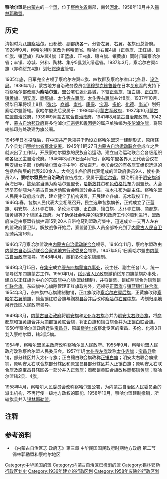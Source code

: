 '''察哈尔盟'''是[[内蒙古|内蒙古]]的一个[[盟_(行政区划)|盟]]，位于[[察哈尔省|察哈尔省]]南部，南邻[[河北|河北]]。1958年10月并入[[锡林郭勒盟|锡林郭勒盟]]。

==历史==
清朝时为[[八旗察哈尔|八旗察哈尔]]。设都统、副都统各一，分管左翼、右翼。各旗设总管府。
{{multiple image
| align = left
| perrow = 2/2/2
| total_width = 200
| caption_align = center
| title = 
| image1 = ROC Div Chahaer.svg
| caption1 = 察哈爾省
| image2 = ROC Div Suiyuan.svg
| caption2 = 綏遠省
}}
1928年9月，[[察哈尔特别区|察哈尔特别区]]改为[[察哈爾省_(中華民國)|察哈爾省]]。察哈尔右翼4旗（正黄旗、正红旗、镶红旗、镶蓝旗）和左翼4旗（正蓝旗、正白旗、镶白旗、镶黄旗）同时归属察哈尔省；丰镇、凉城、兴和、陶林、集宁5县划入绥远省。1937年3月，察哈尔右翼4旗（亦称绥东4旗）划归[[綏遠省_(中華民國)|綏遠省]]管辖。 
 
1935年底，日军完全占领了察哈尔左翼四旗、四牧群及察哈尔省口北各县、[[设治局|设治局]]。1936年1月，蒙古地方自治政务委员会[[德穆楚克栋鲁普|德穆楚克栋鲁普]]在日本[[关东军|关东军]]的支持下将察哈尔部改建为'''察哈尔盟'''，盟公署驻[[张北镇|张北县城]]，下辖[[正蓝旗_(内蒙古)|正蓝旗]]、[[察哈尔左翼镶白旗|镶白旗]]、[[察哈尔左翼正白旗|正白旗]]、[[察哈尔左翼镶黄旗|镶黄旗]]、[[明安旗|明安旗]]、[[商都旗|商都旗]]、[[太仆寺左翼旗|太仆寺左翼旗]]、[[太仆寺右翼旗|太仆寺右翼旗]]共计8旗。1937年10月，侵华日军将坝上8县（[[张北县|张北]]、[[商都县|商都]]、[[崇礼县|崇礼]]、[[康保县|康保]]、[[宝源县|宝源]]、[[多伦县|多伦]]、[[化德县|化德]]、[[尚义县|尚义]]）划归察哈尔盟管辖。察哈尔盟先后隶属于：1936年5月[[蒙古军政府|蒙古军政府]]，1937年10月[[蒙古联盟自治政府|蒙古联盟自治政府]]，1939年9月[[蒙古联合自治政府|蒙古联合自治政府]]，1941年8月[[蒙古自治邦政府|蒙古自治邦政府]]。1942年，[[蒙古自治邦政府|蒙古自治邦政府]]将多伦淖尔[[汇宗寺|汇宗寺]]和[[善因寺|善因寺]]的属户单独编为[[多伦淖尔旗|多伦淖尔旗]]，将原喇嘛印务处改建为旗公署。

1945年[[日本投降|日本投降]]后，在[[中国共产党|中国共产党]]领导下仍设立察哈尔盟这一建制形式，原所辖八个县划归[[察哈爾省_(中華人民共和國)|察哈尔省]][[察北专署|察北专署]]。1945年11月27日[[内蒙古自治运动联合会|内蒙古自治运动联合会]]成立之后就派出了工作队，开展察哈尔盟旗的民族自治运动，建立自治运动联合会各级组织和各级民主自治政府。1946年3月26日至4月1日，察哈尔盟各界人民代表会议在[[明安旗|明安旗]]女子部（伪察哈尔盟女子中学）校址召开。参加会议的有各旗支组织选派的包括各阶层的代表200余人。大会选出各阶层代表组成的盟政府委员9人，候补委员2人，'''察哈尔盟民主自治政府'''宣告成立，隶属于[[察哈爾省_(中華民國)|察哈尔省]]。盟治所设于[[明安旗|明安旗]]道英海日罕。[[陈炳宇|陈炳宇]]当选为察哈尔盟盟长，[[哈斯敖其尔|哈斯敖其尔]]和[[色伯格扎布|色伯格扎布]]为副盟长。大会选举[[苏剑啸|苏剑啸]]为[[内蒙古自治运动联合会|内蒙古自治运动联合会]]察盟分会主任，[[拉木扎布|拉木扎布]]为副主任。察哈尔盟人民民主政府成立后，建立健全了机构设置，开展建立各旗、苏木政权工作。1946年春，各旗人民代表大会相继召开，民主选举各旗旗长，正式成立了正蓝旗、明安旗、太仆寺右旗、多伦淖尔旗、正白旗、镶白旗、太仆寺左旗、商都旗、镶黄旗等9个旗民主政府。为了确保社会秩序的稳定和政府工作的顺利进行，盟政府决定由察盟各旗抽调15到20人自带枪马到盟政府集中，迅速成立一支百人左右的盟政府警卫队。解放战争开始后，察盟警卫队人员全部补充到了[[内蒙古人民自卫军|内蒙古人民自卫军]]骑兵第16师。

1946年7月察哈尔盟改由[[内蒙古自治运动联合会|内蒙古自治运动联合会]]领导。1946年11月，察哈尔盟改由[[内蒙古自治运动联合会察锡地方行政委员会|内蒙古自治运动联合会察锡地方行政委员会]]领导。1947年5月1日察哈尔盟由[[内蒙古自治政府|内蒙古自治政府]]领导。1948年4月，撤销[[多伦淖尔旗|多伦淖尔旗]]建制。

1949年3月15日，在[[集宁|集宁]]成立[[绥东四旗蒙旗办事处|绥东四旗蒙旗办事处]]，设主任、副主任各1人，统一领导绥东四旗蒙古工作。1950年1月，[[绥远省人民政府|绥远省人民政府]]撤销绥东四旗蒙旗办事处，建立以[[察哈尔正红旗|正红旗]]为中心的[[东四旗中心旗|东四旗中心旗]](盟级建制)，并将镶蓝、镶红两旗合为[[镶蓝镶红联合旗|镶蓝镶红联合旗]]。东四旗中心旗除管理正红旗政务外，还领导[[察哈尔正蓝旗|正蓝旗]]与[[镶蓝镶红联合旗|镶蓝镶红联合旗]]。1954年3月，东四旗中心旗建制撤销，正红旗改称[[察哈尔右翼后旗|察哈尔右翼后旗]]，正黄旗改称[[察哈尔右翼前旗|察哈尔右翼前旗]]，镶蓝镶红联合旗与[[陶林县|陶林县]]合并后改称[[察哈尔右翼中旗|察哈尔右翼中旗]]，均划归[[集宁市|平地泉行政区]]人民政府领导。

1949年3月，[[内蒙古自治政府|内蒙古自治政府]]将[[明安旗|明安旗]]和[[太仆寺右旗|太仆寺右旗]]合并为[[明安太右联合旗|明安太右联合旗]]，将[[商都旗|商都旗]]和[[察哈尔镶黄旗|镶黄旗]]合并为[[镶黄旗|商都镶黄联合旗]]，将正白旗和镶白旗合并为[[正镶白旗|正镶白联合旗]]。1950年察哈尔盟政府迁驻[[宝昌县|宝昌县]]，原属[[察哈尔省|察哈尔省]]察北专区的宝昌、多伦、化德3县划入察哈尔盟，辖3县5旗。

1954年，察哈尔盟民主政府改称察哈尔盟人民政府。1955年9月，察哈尔盟人民政府改称察哈尔盟人民委员会。1957年1月[[太仆寺左旗|太仆寺左旗]]改称[[太仆寺旗|太仆寺旗]]；[[宝昌县|宝昌县]]撤销，部分辖区并入太仆寺旗；正白镶白联合旗改称[[正镶白旗|正镶白旗]]；明安太右联合旗撤销，原明安太右联合旗部分辖区和原宝昌县部分辖区并入正镶白旗；原明安太右联合旗及原宝昌县辖区各一部分并入[[正蓝旗|正蓝旗]]；商都镶黄联合旗改称[[镶黄旗_(内蒙古)|商都镶黄旗]]；察哈尔盟辖2县、4旗。

1958年4月，察哈尔人民委员会改称察哈尔盟公署，为内蒙古自治区人民委员会的派出机构，不再行使一级地方政权的职能。1958年10月，察哈尔盟建制撤销，所辖旗县并入[[锡林郭勒盟|锡林郭勒盟]]。

== 注释 ==

{{Reflist}}

== 参考资料 ==
*《内蒙古自治区志·政府志》第三章 中华民国国民政府时期地方政府 第二节　锡林郭勒盟和察哈尔地区

{{内蒙古盟建制的演变}}
{{中华民国绥远省行政区划}}
{{内蒙古行政区划}}
{{外藩蒙古王公}}
[[Category:中华民国的盟|Category:中华民国的盟]]
[[Category:内蒙古自治区已撤消的盟|Category:内蒙古自治区已撤消的盟]]
[[Category:锡林郭勒行政区划史|Category:锡林郭勒行政区划史]]
[[Category:1936年建立的行政区划|Category:1936年建立的行政区划]]
[[Category:1958年废除的行政区划|Category:1958年废除的行政区划]]